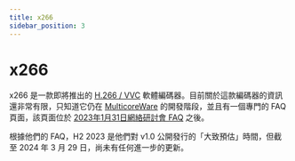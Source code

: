 ```yaml
---
title: x266
sidebar_position: 3
---
```


# x266

x266 是一款即將推出的 [H.266 / VVC](/docs/video/VVC) 軟體編碼器。目前關於這款編碼器的資訊還非常有限，只知道它仍在 [MulticoreWare](https://multicorewareinc.com) 的開發階段，並且有一個專門的 FAQ 頁面，該頁面位於 [2023年1月31日網絡研討會 FAQ](https://multicorewareinc.com/faq-webinar/x266-faq.html) 之後。

根據他們的 FAQ，H2 2023 是他們對 v1.0 公開發行的「大致預估」時間，但截至 2024 年 3 月 29 日，尚未有任何進一步的更新。